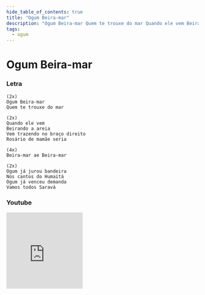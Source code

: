 ```yaml
---
hide_table_of_contents: true
title: "Ogum Beira-mar"
description: "Ogum Beira-mar Quem te trouxe do mar Quando ele vem Beirando a areia Vem trazendo no braço direito Rosário de mamãe seria Beira-mar ae Beira-mar Ogum já jurou bandeira Nos cantos do Humaitá Ogum já venceu demanda Vamos todos Saravá"
tags:
  - ogum
---
```


# Ogum Beira-mar

### Letra

```text
(2x)
Ogum Beira-mar
Quem te trouxe do mar

(2x)
Quando ele vem
Beirando a areia
Vem trazendo no braço direito
Rosário de mamãe seria

(4x)
Beira-mar ae Beira-mar

(2x)
Ogum já jurou bandeira
Nos cantos do Humaitá
Ogum já venceu demanda
Vamos todos Saravá
```

### Youtube

<iframe
  width="200"
  height="200"
  src="https://www.youtube.com/embed/7HPdC2YiPzg"
  title="YouTube video player"
  frameborder="0"
  allow="accelerometer; autoplay; clipboard-write; encrypted-media; gyroscope; picture-in-picture; web-share"
  referrerpolicy="strict-origin-when-cross-origin"
  allowfullscreen
></iframe>